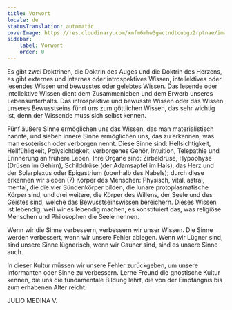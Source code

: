 ```yaml
---
title: Vorwort
locale: de
statusTranslation: automatic
coverImage: https://res.cloudinary.com/xmfm6mhw3gwctndtcubgx2rptnae/image/upload/v1741354450/small_cover_introduccion_a_la_gnosis_57a3fc8d72.webp
sidebar:
    label: Vorwort
    order: 0
---
```

Es gibt zwei Doktrinen, die Doktrin des Auges und die Doktrin des Herzens, es gibt externes und internes oder introspektives Wissen, intellektives oder lesendes Wissen und bewusstes oder gelebtes Wissen. Das lesende oder intellektive Wissen dient dem Zusammenleben und dem Erwerb unseres Lebensunterhalts. Das introspektive und bewusste Wissen oder das Wissen unseres Bewusstseins führt uns zum göttlichen Wissen, das sehr wichtig ist, denn der Wissende muss sich selbst kennen.

Fünf äußere Sinne ermöglichen uns das Wissen, das man materialistisch nannte, und sieben innere Sinne ermöglichen uns, das zu erkennen, was man esoterisch oder verborgen nennt. Diese Sinne sind: Hellsichtigkeit, Hellfühligkeit, Polysichtigkeit, verborgenes Gehör, Intuition, Telepathie und Erinnerung an frühere Leben. Ihre Organe sind: Zirbeldrüse, Hypophyse (Drüsen im Gehirn), Schilddrüse (der Adamsapfel im Hals), das Herz und der Solarplexus oder Epigastrium (oberhalb des Nabels); durch diese erkennen wir sieben (7) Körper des Menschen: Physisch, vital, astral, mental, die die vier Sündenkörper bilden, die lunare protoplasmatische Körper sind, und drei weitere, die Körper des Willens, der Seele und des Geistes sind, welche das Bewusstseinswissen bereichern. Dieses Wissen ist lebendig, weil wir es lebendig machen, es konstituiert das, was religiöse Menschen und Philosophen die Seele nennen.

Wenn wir die Sinne verbessern, verbessern wir unser Wissen. Die Sinne werden verbessert, wenn wir unsere Fehler ablegen. Wenn wir Lügner sind, sind unsere Sinne lügnerisch, wenn wir Gauner sind, sind es unsere Sinne auch.

In dieser Kultur müssen wir unsere Fehler zurückgeben, um unsere Informanten oder Sinne zu verbessern. Lerne Freund die gnostische Kultur kennen, die uns die fundamentale Bildung lehrt, die von der Empfängnis bis zum erhabenen Alter reicht.

JULIO MEDINA V.

